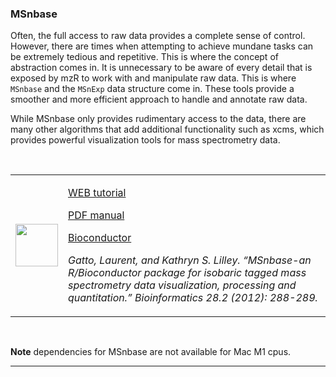 ### MSnbase

Often, the full access to raw data provides a complete sense of control. However, there are times when attempting to achieve mundane tasks can be extremely tedious and repetitive. This is where the concept of abstraction comes in. It is unnecessary to be aware of every detail that is exposed by mzR to work with and manipulate raw data. This is where `MSnbase` and the `MSnExp` data structure come in. These tools provide a smoother and more efficient approach to handle and annotate raw data. 

While MSnbase only provides rudimentary access to the data, there are many other algorithms that add additional functionality such as xcms, which provides powerful visualization tools for mass spectrometry data.

\

+---------------------------------+------------------------------------------------------------------------------------------------------------------------+
| ![](images/05.png){height="68"} | [WEB tutorial](https://bioconductor.org/packages/release/bioc/vignettes/MSnbase/inst/doc/v05-MSnbase-development.html)                                                                                   |
|                                 |                                                                                                                                                                                                          |
|                                 | [PDF manual](https://bioconductor.org/packages/release/bioc/manuals/MSnbase/man/MSnbase.pdf)                                                                                                             |
|                                 |                                                                                                                                                                                                          |
|                                 | [Bioconductor](https://bioconductor.org/packages/release/bioc/html/MSnbase.html)                                                                                                                         |
|                                 |                                                                                                                                                                                                          |
|                                 | *Gatto, Laurent, and Kathryn S. Lilley. "MSnbase-an R/Bioconductor package for isobaric tagged mass spectrometry data visualization, processing and quantitation." Bioinformatics 28.2 (2012): 288-289.* |
+---------------------------------+------------------------------------------------------------------------------------------------------------------------+

\

**Note** dependencies for MSnbase are not available for Mac M1 cpus.

---
